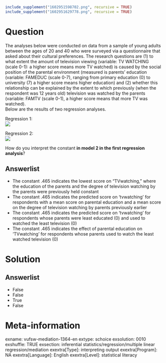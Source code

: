 ```r
include_supplement("1602951598702.png", recursive = TRUE)
include_supplement("1602951629778.png", recursive = TRUE)
```

Question
========
The analyses below were conducted on data from a sample of young adults between the ages of 20 and 40 who were surveyed via a questionnaire that asked about their cultural preferences. The research questions are (1) to what extent the amount of television viewing (variable: TV WATCHING (scale 0-1): a higher score means more TV watched) is caused by the social position of the parental environment (measured is parents' education (variable: FAMEDUC (scale 0-7), ranging from primary education (0) to university (7) a higher score means higher education) and (2) whether this relationship can be explained by the extent to which previously (when the respondent was 12 years old) television was watched by the parents (variable: FAMTV (scale 0-1), a higher score means that more TV was watched).  
Below are the results of two regression analyses.  
  
Regression 1:  
![](1602951598702.png)
  
Regression 2:  
![](1602951629778.png)
  
How do you interpret the constant **in model 2 in the first regression analysis**?

Answerlist
----------
* The constant .465 indicates the lowest score on "TVwatching," where the education of the parents and the degree of television watching by the parents were previously held constant
* The constant .465 indicates the predicted score on 'tvwatching' for respondents with a mean score on parental education and a mean score on the degree of television watching by parents previously earlier
* The constant .465 indicates the predicted score on 'tvwatching' for respondents whose parents were least educated (0) and used to watched the least television (0)
* The constant .465 indicates the effect of parental education on 'TVwatching' for respondents whose parents used to watch the least watched television (0)

Solution
========

Answerlist
----------
* False
* False
* True
* False

Meta-information
================
exname: vufsw-mediation-1364-en
extype: schoice
exsolution: 0010
exshuffle: TRUE
exsection: inferential statistics/regression/multiple linear regression/mediation
exextra[Type]: interpreting output
exextra[Program]: NA
exextra[Language]: English
exextra[Level]: statistical literacy

